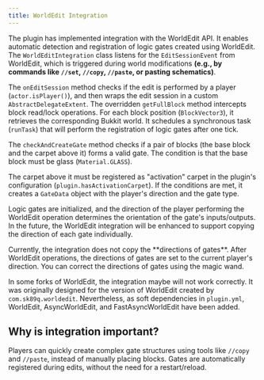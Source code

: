 ```yaml
---
title: WorldEdit Integration
---
```


The plugin has implemented integration with the WorldEdit API. It enables automatic detection and registration of logic gates created using WorldEdit. The `WorldEditIntegration` class listens for the `EditSessionEvent` from WorldEdit, which is triggered during world modifications **(e.g., by commands like `//set`, `//copy`, `//paste`, or pasting schematics)**.

The `onEditSession` method checks if the edit is performed by a player (`actor.isPlayer()`), and then wraps the edit session in a custom `AbstractDelegateExtent`. The overridden `getFullBlock` method intercepts block read/lock operations. For each block position (`BlockVector3`), it retrieves the corresponding Bukkit world. It schedules a synchronous task (`runTask`) that will perform the registration of logic gates after one tick.

The `checkAndCreateGate` method checks if a pair of blocks (the base block and the carpet above it) forms a valid gate. The condition is that the base block must be glass (`Material.GLASS`).

The carpet above it must be registered as "activation" carpet in the plugin's configuration (`plugin.hasActivationCarpet`). If the conditions are met, it creates a `GateData` object with the player's direction and the gate type.

Logic gates are initialized, and the direction of the player performing the WorldEdit operation determines the orientation of the gate's inputs/outputs. In the future, the WorldEdit integration will be enhanced to support copying the direction of each gate individually.

<Callout title="Warning!" type="error">
  Currently, the integration does not copy the **directions of gates**. After
  WorldEdit operations, the directions of gates are set to the current player's
  direction. You can correct the directions of gates using the magic wand.
</Callout>

In some forks of WorldEdit, the integration maybe will not work correctly. It was originally designed for the version of WorldEdit created by `com.sk89q.worldedit`. Nevertheless, as soft dependencies in `plugin.yml`, WorldEdit, AsyncWorldEdit, and FastAsyncWorldEdit have been added.

## Why is integration important?

Players can quickly create complex gate structures using tools like `//copy` and `//paste`, instead of manually placing blocks. Gates are automatically registered during edits, without the need for a restart/reload.
